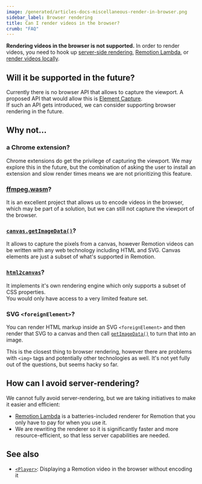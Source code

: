 ```yaml
---
image: /generated/articles-docs-miscellaneous-render-in-browser.png
sidebar_label: Browser rendering
title: Can I render videos in the browser?
crumb: "FAQ"
---
```


**Rendering videos in the browser is not supported.** In order to render videos, you need to hook up [server-side rendering](/docs/ssr), [Remotion Lambda](/docs/lambda), or [render videos locally](/docs/render).

## Will it be supported in the future?

Currently there is no browser API that allows to capture the viewport. A proposed API that would allow this is [Element Capture](https://github.com/WICG/proposals/issues/73).   
If such an API gets introduced, we can consider supporting browser rendering in the future.

## Why not...

### a Chrome extension?

Chrome extensions do get the privilege of capturing the viewport. We may explore this in the future, but the combination of asking the user to install an extension and slow render times means we are not prioritizing this feature.

### [ffmpeg.wasm](https://github.com/ffmpegwasm/ffmpeg.wasm)?

It is an excellent project that allows us to encode videos in the browser, which may be part of a solution, but we can still not capture the viewport of the browser.

### [`canvas.getImageData()`](https://developer.mozilla.org/de/docs/Web/API/CanvasRenderingContext2D/getImageData)?

It allows to capture the pixels from a canvas, however Remotion videos can be written with any web technology including HTML and SVG. Canvas elements are just a subset of what's supported in Remotion.

### [`html2canvas`](https://html2canvas.hertzen.com/)?

It implements it's own rendering engine which only supports a subset of CSS properties.  
You would only have access to a very limited feature set.

### SVG `<foreignElement>`?

You can render HTML markup inside an SVG `<foreignElement>` and then render that SVG to a canvas and then call [`getImageData()`](https://developer.mozilla.org/de/docs/Web/API/CanvasRenderingContext2D/getImageData) to turn that into an image.

This is the closest thing to browser rendering, however there are problems with `<img>` tags and potentially other technologies as well. It's not yet fully out of the questions, but seems hacky so far.

## How can I avoid server-rendering?

We cannot fully avoid server-rendering, but we are taking initiatives to make it easier and efficient:

- [Remotion Lambda](/lambda) is a batteries-included renderer for Remotion that you only have to pay for when you use it.
- We are rewriting the renderer so it is significantly faster and more resource-efficient, so that less server capabilities are needed.

## See also

- [`<Player>`](/player): Displaying a Remotion video in the browser without encoding it
